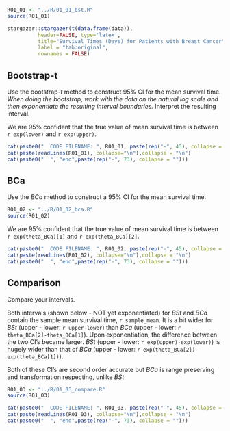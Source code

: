 ```r
R01_01 <- "../R/01_01_bst.R"
source(R01_01)
```

```r
stargazer::stargazer(t(data.frame(data)), 
          header=FALSE, type='latex',
          title="Survival Times (Days) for Patients with Breast Cancer",
          label = "tab:original",
          rownames = FALSE)
```

## Bootstrap-t

Use the bootstrap-$t$ method to construct $95 \%$ CI for the mean survival time. *When doing the bootstrap, work with the data on the natural log scale and then exponentiate the resulting interval boundaries.* Interpret the resulting interval.

We are 95% confident that the true value of mean survival time is between `r exp(lower)` and `r exp(upper)`.

```r
cat(paste0("  CODE FILENAME: ", R01_01, paste(rep("-", 43), collapse = "")))
cat(paste(readLines(R01_01), collapse="\n"),collapse = "\n")
cat(paste0("  ", "end",paste(rep("-", 73), collapse = "")))
```


## BCa

Use the $BCa$ method to construct a $95 \%$ CI for the mean survival time.


```r
R01_02 <- "../R/01_02_bca.R"
source(R01_02)
```

We are 95% confident that the true value of mean survival time is between `r exp(theta_BCa)[1]` and `r exp(theta_BCa)[2]`.

```r
cat(paste0("  CODE FILENAME: ", R01_02, paste(rep("-", 45), collapse = "")))
cat(paste(readLines(R01_02), collapse="\n"),collapse = "\n")
cat(paste0("  ", "end",paste(rep("-", 73), collapse = "")))
```

## Comparison

Compare your intervals.


Both intervals (shown below - NOT yet exponentiated) for $BSt$ and $BCa$ contain the sample mean survival time, `r sample_mean`. It is a bit wider for $BSt$ (upper - lower: `r upper-lower`) than $BCa$ (upper - lower: `r theta_BCa[2]-theta_BCa[1]`). Upon exponentiation, the difference between the two CI's became larger. $BSt$ (upper - lower: `r exp(upper)-exp(lower)`) is hugely wider than that of $BCa$ (upper - lower: `r exp(theta_BCa[2])-exp(theta_BCa[1])`). 

Both of these CI's are second order accurate but $BCa$ is range preserving and transformation respecting, unlike $BSt$

```r
R01_03 <- "../R/01_03_compare.R"
source(R01_03)
```

```r
cat(paste0("  CODE FILENAME: ", R01_03, paste(rep("-", 45), collapse = "")))
cat(paste(readLines(R01_03), collapse="\n"),collapse = "\n")
cat(paste0("  ", "end",paste(rep("-", 73), collapse = "")))
```


